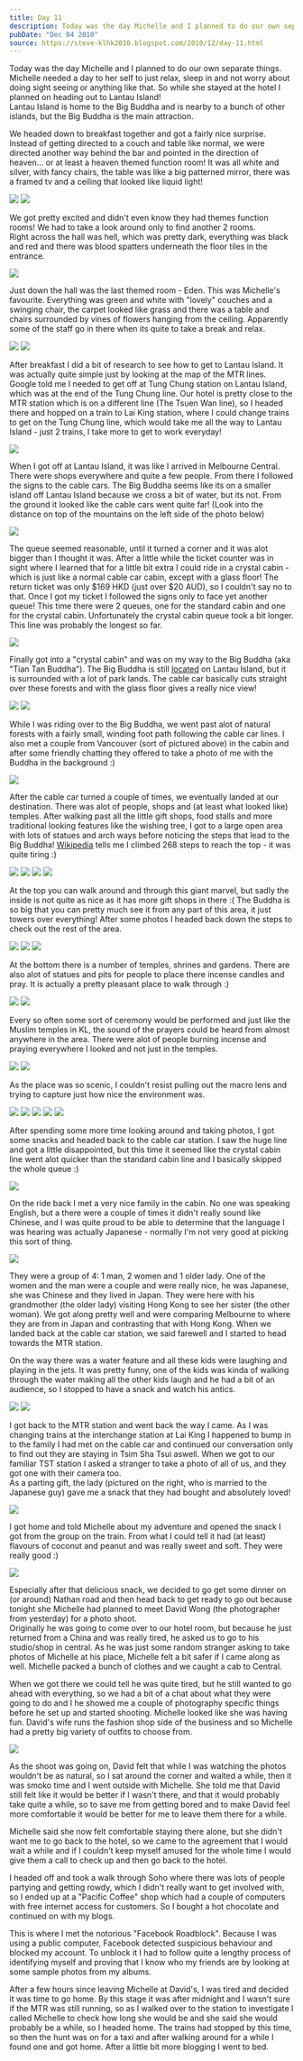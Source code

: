 ```yaml
---
title: Day 11
description: Today was the day Michelle and I planned to do our own separate things. Michelle needed a day to her self to just relax, sleep in and not wo...
pubDate: "Dec 04 2010"
source: https://steve-klhk2010.blogspot.com/2010/12/day-11.html
---
```



Today was the day Michelle and I planned to do our own separate things. Michelle needed a day to her self to just relax, sleep in and not worry about doing sight seeing or anything like that. So while she stayed at the hotel I planned on heading out to Lantau Island!  
Lantau Island is home to the Big Buddha and is nearby to a bunch of other islands, but the Big Buddha is the main attraction.

We headed down to breakfast together and got a fairly nice surprise. Instead of getting directed to a couch and table like normal, we were directed another way behind the bar and pointed in the direction of heaven... or at least a heaven themed function room! It was all white and silver, with fancy chairs, the table was like a big patterned mirror, there was a framed tv and a ceiling that looked like liquid light!

<Grid>
  <Img src="2010-kuala-lumpur-hong-kong/gbjopjaryjovqmzqurkq.jpg" />
  <Img src="2010-kuala-lumpur-hong-kong/krqnziktrp6i5iodfi34.jpg" />
</Grid>

We got pretty excited and didn't even know they had themes function rooms! We had to take a look around only to find another 2 rooms.  
Right across the hall was hell, which was pretty dark, everything was black and red and there was blood spatters underneath the floor tiles in the entrance.

<Img
  originalAspectRatio
  src="2010-kuala-lumpur-hong-kong/tj5b4qy2rxfo26cqsx3p.jpg"
/>

Just down the hall was the last themed room - Eden. This was Michelle's favourite. Everything was green and white with "lovely" couches and a swinging chair, the carpet looked like grass and there was a table and chairs surrounded by vines of flowers hanging from the ceiling. Apparently some of the staff go in there when its quite to take a break and relax.

<Grid>
  <Img src="2010-kuala-lumpur-hong-kong/azwbesxo0nvyr8owefpr.jpg" />
  <Img src="2010-kuala-lumpur-hong-kong/vfyemaplgbtt2ldfpfgu.jpg" />
</Grid>

After breakfast I did a bit of research to see how to get to Lantau Island. It was actually quite simple just by looking at the map of the MTR lines. Google told me I needed to get off at Tung Chung station on Lantau Island, which was at the end of the Tung Chung line. Our hotel is pretty close to the MTR station which is on a different line (The Tsuen Wan line), so I headed there and hopped on a train to Lai King station, where I could change trains to get on the Tung Chung line, which would take me all the way to Lantau Island - just 2 trains, I take more to get to work everyday!

<Img
  originalAspectRatio
  src="2010-kuala-lumpur-hong-kong/stdlodyowtwg7gzoriss.jpg"
/>

When I got off at Lantau Island, it was like I arrived in Melbourne Central. There were shops everywhere and quite a few people. From there I followed the signs to the cable cars. The Big Buddha seems like its on a smaller island off Lantau Island because we cross a bit of water, but its not. From the ground it looked like the cable cars went quite far! (Look into the distance on top of the mountains on the left side of the photo below)

<Img
  originalAspectRatio
  src="2010-kuala-lumpur-hong-kong/ennckdncpbdufnxkyh0q.jpg"
/>

The queue seemed reasonable, until it turned a corner and it was alot bigger than I thought it was. After a little while the ticket counter was in sight where I learned that for a little bit extra I could ride in a crystal cabin - which is just like a normal cable car cabin, except with a glass floor! The return ticket was only $169 HKD (just over $20 AUD), so I couldn't say no to that. Once I got my ticket I followed the signs only to face yet another queue! This time there were 2 queues, one for the standard cabin and one for the crystal cabin. Unfortunately the crystal cabin queue took a bit longer. This line was probably the longest so far.

<Img
  originalAspectRatio
  src="2010-kuala-lumpur-hong-kong/loegmcdrhovl7xfidwlt.jpg"
/>

Finally got into a "crystal cabin" and was on my way to the Big Buddha (aka "Tian Tan Buddha"). The Big Buddha is still [located](https://maps.google.com.au/?ie=UTF8&ll=22.268526,113.939209&spn=0.073234,0.132093&z=14) on Lantau Island, but it is surrounded with a lot of park lands. The cable car basically cuts straight over these forests and with the glass floor gives a really nice view!

<Grid>
  <Img src="2010-kuala-lumpur-hong-kong/yedqh0cm4qgveyo6ojbp.jpg" />
  <Img src="2010-kuala-lumpur-hong-kong/flr0vna0xsfdouh53mkl.jpg" />
</Grid>

While I was riding over to the Big Buddha, we went past alot of natural forests with a fairly small, winding foot path following the cable car lines. I also met a couple from Vancouver (sort of pictured above) in the cabin and after some friendly chatting they offered to take a photo of me with the Buddha in the background :)

<Img
  originalAspectRatio
  src="2010-kuala-lumpur-hong-kong/ay5q0cp8jocs0wc7h0wv.jpg"
/>

After the cable car turned a couple of times, we eventually landed at our destination. There was alot of people, shops and (at least what looked like) temples. After walking past all the little gift shops, food stalls and more traditional looking features like the wishing tree, I got to a large open area with lots of statues and arch ways before noticing the steps that lead to the Big Buddha! [Wikipedia](https://en.wikipedia.org/wiki/Tian_Tan_Buddha) tells me I climbed 268 steps to reach the top - it was quite tiring :)

<Grid>
  <Img src="2010-kuala-lumpur-hong-kong/lcy3jn9steldyjuldqkz.jpg" />
  <Img src="2010-kuala-lumpur-hong-kong/vrwcuyet4uqdrq1spasq.jpg" />
  <Img src="2010-kuala-lumpur-hong-kong/vg79t7g3nyskasqdxogi.jpg" />
  <Img src="2010-kuala-lumpur-hong-kong/lvtrxdg1l2uumdbisiov.jpg" />
</Grid>

At the top you can walk around and through this giant marvel, but sadly the inside is not quite as nice as it has more gift shops in there :( The Buddha is so big that you can pretty much see it from any part of this area, it just towers over everything! After some photos I headed back down the steps to check out the rest of the area.

<Grid>
  <Img src="2010-kuala-lumpur-hong-kong/unpcz8n7mlqlpiyhdgft.jpg" />
  <Img src="2010-kuala-lumpur-hong-kong/e4tqvmm3adjjm9udk5i2.jpg" />
  <Img src="2010-kuala-lumpur-hong-kong/cdge7hpgnolwbytwqalp.jpg" />
</Grid>

At the bottom there is a number of temples, shrines and gardens. There are also alot of statues and pits for people to place there incense candles and pray. It is actually a pretty pleasant place to walk through :)

<Grid>
  <Img src="2010-kuala-lumpur-hong-kong/gnnhgnmocohpiqounpvs.jpg" />
  <Img src="2010-kuala-lumpur-hong-kong/dmt2giujh545yc81elfo.jpg" />
</Grid>

Every so often some sort of ceremony would be performed and just like the Muslim temples in KL, the sound of the prayers could be heard from almost anywhere in the area. There were alot of people burning incense and praying everywhere I looked and not just in the temples.

<Grid>
  <Img src="2010-kuala-lumpur-hong-kong/hdljjtf6plfemmytjd6e.jpg" />
  <Img src="2010-kuala-lumpur-hong-kong/p8p8aq82mfyvpwbnrnzb.jpg" />
</Grid>

As the place was so scenic, I couldn't resist pulling out the macro lens and trying to capture just how nice the environment was.

<Grid>
  <Img src="2010-kuala-lumpur-hong-kong/z28umoujba2uvq7wym76.jpg" />
  <Img src="2010-kuala-lumpur-hong-kong/jjiea9takihr2w2sm6pm.jpg" />
  <Img src="2010-kuala-lumpur-hong-kong/nujj8obufrhi3ainb29u.jpg" />
  <Img src="2010-kuala-lumpur-hong-kong/aq2ee6irdsjp2eglfioz.jpg" />
  <Img src="2010-kuala-lumpur-hong-kong/cf17ehldjvzosul6mtps.jpg" />
</Grid>

After spending some more time looking around and taking photos, I got some snacks and headed back to the cable car station. I saw the huge line and got a little disappointed, but this time it seemed like the crystal cabin line went alot quicker than the standard cabin line and I basically skipped the whole queue :)

<Img
  originalAspectRatio
  src="2010-kuala-lumpur-hong-kong/ryw68ckwrelgaclg9nwf.jpg"
/>

On the ride back I met a very nice family in the cabin. No one was speaking English, but a there were a couple of times it didn't really sound like Chinese, and I was quite proud to be able to determine that the language I was hearing was actually Japanese - normally I'm not very good at picking this sort of thing.

<Img
  originalAspectRatio
  src="2010-kuala-lumpur-hong-kong/sfn0t4xym98px2n0vxvr.jpg"
/>

They were a group of 4: 1 man, 2 women and 1 older lady. One of the women and the man were a couple and were really nice, he was Japanese, she was Chinese and they lived in Japan. They were here with his grandmother (the older lady) visiting Hong Kong to see her sister (the other woman). We got along pretty well and were comparing Melbourne to where they are from in Japan and contrasting that with Hong Kong. When we landed back at the cable car station, we said farewell and I started to head towards the MTR station.

On the way there was a water feature and all these kids were laughing and playing in the jets. It was pretty funny, one of the kids was kinda of walking through the water making all the other kids laugh and he had a bit of an audience, so I stopped to have a snack and watch his antics.

<Grid>
  <Img src="2010-kuala-lumpur-hong-kong/n7f299skwsakw8ymz2ff.jpg" />
  <Img src="2010-kuala-lumpur-hong-kong/y0rtozatbdql25v9ndcd.jpg" />
</Grid>

I got back to the MTR station and went back the way I came. As I was changing trains at the interchange station at Lai King I happened to bump in to the family I had met on the cable car and continued our conversation only to find out they are staying in Tsim Sha Tsui aswell. When we got to our familiar TST station I asked a stranger to take a photo of all of us, and they got one with their camera too.  
As a parting gift, the lady (pictured on the right, who is married to the Japanese guy) gave me a snack that they had bought and absolutely loved!

<Img
  originalAspectRatio
  src="2010-kuala-lumpur-hong-kong/ba1gh5gwrbmwztoc7bec.jpg"
/>

I got home and told Michelle about my adventure and opened the snack I got from the group on the train. From what I could tell it had (at least) flavours of coconut and peanut and was really sweet and soft. They were really good :)

<Img
  originalAspectRatio
  src="2010-kuala-lumpur-hong-kong/witik3uj98pgah429zey.jpg"
/>

Especially after that delicious snack, we decided to go get some dinner on (or around) Nathan road and then head back to get ready to go out because tonight she Michelle had planned to meet David Wong (the photographer from yesterday) for a photo shoot.  
Originally he was going to come over to our hotel room, but because he just returned from a China and was really tired, he asked us to go to his studio/shop in central. As he was just some random stranger asking to take photos of Michelle at his place, Michelle felt a bit safer if I came along as well. Michelle packed a bunch of clothes and we caught a cab to Central.

When we got there we could tell he was quite tired, but he still wanted to go ahead with everything, so we had a bit of a chat about what they were going to do and I he showed me a couple of photography specific things before he set up and started shooting. Michelle looked like she was having fun. David's wife runs the fashion shop side of the business and so Michelle had a pretty big variety of outfits to choose from.

<Img
  originalAspectRatio
  src="2010-kuala-lumpur-hong-kong/e3xgmhnn7x4ourynnlds.jpg"
/>

As the shoot was going on, David felt that while I was watching the photos wouldn't be as natural, so I sat around the corner and waited a while, then it was smoko time and I went outside with Michelle. She told me that David still felt like it would be better if I wasn't there, and that it would probably take quite a while, so to save me from getting bored and to make David feel more comfortable it would be better for me to leave them there for a while.

Michelle said she now felt comfortable staying there alone, but she didn't want me to go back to the hotel, so we came to the agreement that I would wait a while and if I couldn't keep myself amused for the whole time I would give them a call to check up and then go back to the hotel.

I headed off and took a walk through Soho where there was lots of people partying and getting rowdy, which I didn't really want to get involved with, so I ended up at a "Pacific Coffee" shop which had a couple of computers with free internet access for customers. So I bought a hot chocolate and continued on with my blogs.

This is where I met the notorious "Facebook Roadblock". Because I was using a public computer, Facebook detected suspicious behaviour and blocked my account. To unblock it I had to follow quite a lengthy process of identifying myself and proving that I know who my friends are by looking at some sample photos from my albums.

After a few hours since leaving Michelle at David's, I was tired and decided it was time to go home. By this stage it was after midnight and I wasn't sure if the MTR was still running, so as I walked over to the station to investigate I called Michelle to check how long she would be and she said she would probably be a while, so I headed home. The trains had stopped by this time, so then the hunt was on for a taxi and after walking around for a while I found one and got home. After a little bit more blogging I went to bed.
